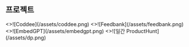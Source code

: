 
<div className="mx-auto mb-10 max-w-[832px]">
  <blockquote id="8l9e7h4p8oq" class="embedgpt"></blockquote>
  <Script async src="https://embedgpt.vercel.app/embed.js"></Script>
</div>

<Contents />

<Contribution />

## 프로젝트

<div className="mt-4 grid grid-cols-1 gap-4 sm:grid-cols-2">
  <Card.Link title="Coddee" href="https://coddee.dev">
    <>![Coddee](/assets/coddee.png)</>
  </Card.Link>
  <Card.Link title="Feedbank" href="https://feedbank.app">
    <>![Feedbank](/assets/feedbank.png)</>
  </Card.Link>
  <Card.Link title="EmbedGPT" href="https://embedgpt.vercel.app">
    <>![EmbedGPT](/assets/embedgpt.png)</>
  </Card.Link>
  <Card.Link
    title="일간 ProductHunt"
    href="https://daily-producthunt.vercel.app"
  >
    <>![일간 ProductHunt](/assets/dp.png)</>
  </Card.Link>
</div>

<Comment />
